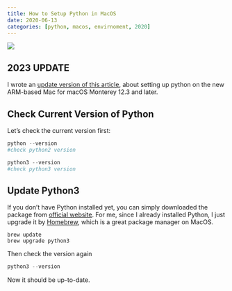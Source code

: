 ```yaml
---
title: How to Setup Python in MacOS
date: 2020-06-13
categories: [python, macos, envirnoment, 2020]
---
```


![](python-logo-master-v3-TM-flattened.png)

::: {.callout-note}

## 2023 UPDATE
I wrote an [update version of this article](../2023-02-21-set-up-python-environment-for-ARM-based-Mac/index.qmd), about setting up python on the new ARM-based Mac for macOS Monterey 12.3 and later.

:::

## Check Current Version of Python

Let's check the current version first:

```python
python --version
#check python2 version

python3 --version
#check python3 version
```

## Update Python3

If you don't have Python installed yet, you can simply downloaded the package from [official website](https://www.python.org).
For me, since I already installed Python, I just upgrade it by [Homebrew](https://brew.sh), which is a great package manager on MacOS.

```shell
brew update
brew upgrade python3
```

Then check the version again
```python
python3 --version
```

Now it should be up-to-date.
